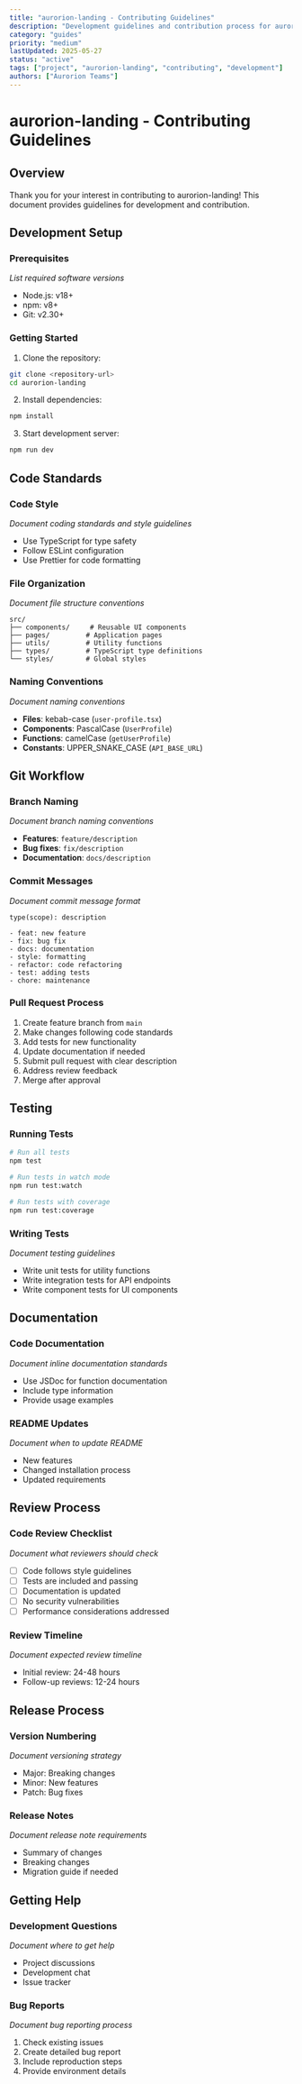 ```yaml
---
title: "aurorion-landing - Contributing Guidelines"
description: "Development guidelines and contribution process for aurorion-landing"
category: "guides"
priority: "medium"
lastUpdated: 2025-05-27
status: "active"
tags: ["project", "aurorion-landing", "contributing", "development"]
authors: ["Aurorion Teams"]
---
```


# aurorion-landing - Contributing Guidelines

## Overview

Thank you for your interest in contributing to aurorion-landing! This document provides guidelines for development and contribution.

## Development Setup

### Prerequisites

*List required software versions*

- Node.js: v18+
- npm: v8+
- Git: v2.30+

### Getting Started

1. Clone the repository:
```bash
git clone <repository-url>
cd aurorion-landing
```

2. Install dependencies:
```bash
npm install
```

3. Start development server:
```bash
npm run dev
```

## Code Standards

### Code Style

*Document coding standards and style guidelines*

- Use TypeScript for type safety
- Follow ESLint configuration
- Use Prettier for code formatting

### File Organization

*Document file structure conventions*

```
src/
├── components/     # Reusable UI components
├── pages/         # Application pages
├── utils/         # Utility functions
├── types/         # TypeScript type definitions
└── styles/        # Global styles
```

### Naming Conventions

*Document naming conventions*

- **Files**: kebab-case (`user-profile.tsx`)
- **Components**: PascalCase (`UserProfile`)
- **Functions**: camelCase (`getUserProfile`)
- **Constants**: UPPER_SNAKE_CASE (`API_BASE_URL`)

## Git Workflow

### Branch Naming

*Document branch naming conventions*

- **Features**: `feature/description`
- **Bug fixes**: `fix/description`
- **Documentation**: `docs/description`

### Commit Messages

*Document commit message format*

```
type(scope): description

- feat: new feature
- fix: bug fix
- docs: documentation
- style: formatting
- refactor: code refactoring
- test: adding tests
- chore: maintenance
```

### Pull Request Process

1. Create feature branch from `main`
2. Make changes following code standards
3. Add tests for new functionality
4. Update documentation if needed
5. Submit pull request with clear description
6. Address review feedback
7. Merge after approval

## Testing

### Running Tests

```bash
# Run all tests
npm test

# Run tests in watch mode
npm run test:watch

# Run tests with coverage
npm run test:coverage
```

### Writing Tests

*Document testing guidelines*

- Write unit tests for utility functions
- Write integration tests for API endpoints
- Write component tests for UI components

## Documentation

### Code Documentation

*Document inline documentation standards*

- Use JSDoc for function documentation
- Include type information
- Provide usage examples

### README Updates

*Document when to update README*

- New features
- Changed installation process
- Updated requirements

## Review Process

### Code Review Checklist

*Document what reviewers should check*

- [ ] Code follows style guidelines
- [ ] Tests are included and passing
- [ ] Documentation is updated
- [ ] No security vulnerabilities
- [ ] Performance considerations addressed

### Review Timeline

*Document expected review timeline*

- Initial review: 24-48 hours
- Follow-up reviews: 12-24 hours

## Release Process

### Version Numbering

*Document versioning strategy*

- Major: Breaking changes
- Minor: New features
- Patch: Bug fixes

### Release Notes

*Document release note requirements*

- Summary of changes
- Breaking changes
- Migration guide if needed

## Getting Help

### Development Questions

*Document where to get help*

- Project discussions
- Development chat
- Issue tracker

### Bug Reports

*Document bug reporting process*

1. Check existing issues
2. Create detailed bug report
3. Include reproduction steps
4. Provide environment details
